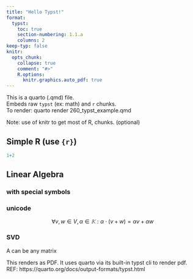 ```yaml
---
title: "Hello Typst!"
format:
  typst:
    toc: true
    section-numbering: 1.1.a
    columns: 2
keep-typ: false
knitr:
  opts_chunk: 
    collapse: true
    comment: "#>" 
    R.options:
      knitr.graphics.auto_pdf: true
---
```


This is a quarto (.qmd) file.  
Embeds raw `typst` (ex: math)  and `r` chunks.  
To render:   quarto render 260_typst_example.qmd

Note:  use of knitr to get most of R, chunks.  (optional)


## Simple R   (use `{r}`)
```r
1+2
```

## Linear Algebra

### with special symbols
```{=typst}
$
forall v, w in V, alpha in KK: alpha dot (v + w) = alpha v + alpha w
$
```

### unicode

$$
∀ v, w ∈ V, α ∈ 𝕂: α ⋅ (v + w) = α v + α w
$$

### SVD

A can be any matrix

```{=typst}
$A = U Sigma V$
Phi

2 + x = ?
```

This renders as PDF.  It uses quarto via its built-in typst cli to render pdf.
REF:   https://quarto.org/docs/output-formats/typst.html
